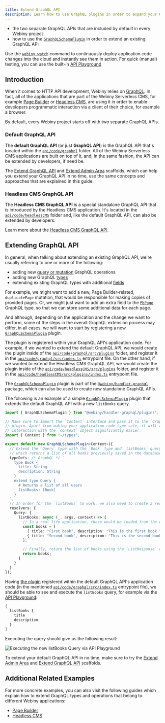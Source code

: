 ```yaml
---
title: Extend GraphQL API
description: Learn how to use GraphQL plugins in order to expand your GraphQL API.
---
```



<Alert type="success" title="What you'll learn">

- the two separate GraphQL APIs that are included by default in every Webiny project
- how to use the [`GraphQLSchemaPlugin`](https://github.com/webiny/webiny-js/blob/v5.11.0/packages/handler-graphql/src/plugins/GraphQLSchemaPlugin.ts#L10) in order to extend an existing GraphQL API

</Alert>

<Alert type="info">

Use the [`webiny watch`](/docs/how-to-guides/use-watch-command) command to continuously deploy application code changes into the cloud and instantly see them in action. For quick (manual) testing, you can use the built-in [API Playground](/docs/how-to-guides/webiny-applications/admin-area/api-playground/).

</Alert>

## Introduction

When it comes to HTTP API development, Webiny relies on [GraphQL](https://graphql.org/). In fact, all of the applications that are part of the Webiny Serverless CMS, for example [Page Builder](https://www.webiny.com/serverless-app/page-builder) or [Headless CMS](https://www.webiny.com/serverless-app/headless-cms), are using it in order to enable developers programmatic interaction via a client of their choice, for example a browser.

By default, every Webiny project starts off with two separate GraphQL APIs.

### Default GraphQL API

The **default GraphQL API** (or just **GraphQL API**) is the GraphQL API that's located within the [`api/code/graphql`](https://github.com/webiny/webiny-js/tree/v5.11.0/packages/cwp-template-aws/template/api/code/graphql) folder. All of the Webiny Serverless CMS applications are built on top of it, and, in the same fashion, the API can be extended by developers, if need be.

<Alert type="success">

The [Extend GraphQL API](/docs/how-to-guides/scaffolding/extend-graphql-api) and [Extend Admin Area](/docs/how-to-guides/scaffolding/extend-admin-area) scaffolds, which can help you extend your GraphQL API in no time, use the same concepts and approaches that are explained in this guide.

</Alert>

### Headless CMS GraphQL API

The **Headless CMS GraphQL API** is a special standalone GraphQL API that is introduced by the Headless CMS application. It's located in the [`api/code/headlessCMS`](https://github.com/webiny/webiny-js/tree/v5.11.0/packages/cwp-template-aws/template/api/code/headlessCMS) folder and, like the default GraphQL API, can also be extended by developers.

<Alert type="info">

Learn more about the [Headless CMS GraphQL API](/docs/key-topics/webiny-applications/headless-cms/graphql-api).

</Alert>

## Extending GraphQL API

In general, when talking about extending an existing GraphQL API, we're usually referring to one or more of the following:

- adding new [query or mutation](https://graphql.org/learn/queries/) GraphQL operations
- adding new GraphQL [types](https://graphql.org/learn/schema/#object-types-and-fields)
- extending existing GraphQL types with additional [fields](https://graphql.org/learn/queries/#fields)

For example, we might want to add a new, Page Builder-related, `duplicatePage` mutation, that would be responsible for making copies of provided pages. Or, we might just want to add an extra field to the [`PbPage`](https://github.com/webiny/webiny-js/blob/v5.11.0/packages/api-page-builder/src/graphql/graphql/pages.gql.ts#L30) GraphQL type, so that we can store some additional data for each page.

And although, depending on the application and the change we want to perform, some of the steps in the overall GraphQL extension process may differ, in all cases, we will want to start by registering a new [`GraphQLSchemaPlugin`](https://github.com/webiny/webiny-js/blob/v5.11.0/packages/handler-graphql/src/plugins/GraphQLSchemaPlugin.ts#L10) plugin.

The plugin is registered within your GraphQL API's application code. For example, if we wanted to extend the default GraphQL API, we would create the plugin inside of the [`api/code/graphql/src/plugins`](https://github.com/webiny/webiny-js/tree/v5.11.0/packages/cwp-template-aws/template/api/code/graphql/src/plugins) folder, and register it in the [`api/code/graphql/src/index.ts`](https://github.com/webiny/webiny-js/tree/v5.11.0/packages/cwp-template-aws/template/api/code/graphql/src/index.ts) entrypoint file. On the other hand, if we wanted to extend the Headless CMS GraphQL API, we would create the plugin inside of the [`api/code/headlessCMS/src/plugins`](https://github.com/webiny/webiny-js/tree/v5.11.0/packages/cwp-template-aws/template/api/code/headlessCMS/src/index.ts) folder, and register it in the [`api/code/headlessCMS/src/plugins/index.ts`](https://github.com/webiny/webiny-js/tree/v5.11.0/packages/cwp-template-aws/template/api/code/headlessCMS/src/index.ts) entrypoint file.

<Alert type="info">

The [`GraphQLSchemaPlugin`](https://github.com/webiny/webiny-js/blob/v5.11.0/packages/handler-graphql/src/plugins/GraphQLSchemaPlugin.ts#L10) plugin is part of the [`@webiny/handler-graphql`](https://github.com/webiny/webiny-js/tree/v5.11.0/packages/handler-graphql) package, which can also be used to create new standalone GraphQL APIs.

</Alert>

The following is an example of a simple [`GraphQLSchemaPlugin`](https://github.com/webiny/webiny-js/blob/v5.11.0/packages/handler-graphql/src/plugins/GraphQLSchemaPlugin.ts#L10) plugin that extends the default GraphQL API with a new `listBooks` query.

```ts api/code/graphql/src/plugins/books.ts
import { GraphQLSchemaPlugin } from "@webiny/handler-graphql/plugins";

// Make sure to import the `Context` interface and pass it to the `GraphQLSchemaPlugin`
// plugin. Apart from making your application code type-safe, it will also make the
// interaction with the `context` object significantly easier.
import { Context } from "~/types";

export default new GraphQLSchemaPlugin<Context>({
  // Extend the `Query` type with the `Book` type and `listBooks` query field,
  // which returns a list of all books previously saved in the database.
  typeDefs: /* GraphQL */ `
    type Book {
      title: String
      description: String
    }
    extend type Query {
      # Returns a list of all users
      listBooks: [Book]
    }
  `,
  // In order for the `listBooks` to work, we also need to create a resolver function.
  resolvers: {
    Query: {
      listBooks: async (_, args, context) => {
        // In a real life application, these would be loaded from the database.
        const books = [
          { title: "First book", description: "This is the first book." },
          { title: "Second book", description: "This is the second book." }
        ];

        // Finally, return the list of books using the `ListResponse` class instance.
        return books;
      }
    }
  }
});
```

Having [the plugin](https://github.com/webiny/webiny-examples/blob/master/extend-graphql-api/list-books/api/code/graphql/src/plugins/books.ts#L8) registered within the default GraphQL API's application code (in the mentioned [`api/code/graphql/src/index.ts`](https://github.com/webiny/webiny-examples/blob/master/extend-graphql-api/list-books/api/code/graphql/src/index.ts#L27) entrypoint file), we should be able to see and execute the `listBooks` query, for example via the [API Playground](/docs/how-to-guides/webiny-applications/admin-area/api-playground/):

```graphql
{
  listBooks {
    title
    description
  }
}
```

Executing the query should give us the following result:

![Executing the new listBooks Query via API Playground](./assets/extend-graphql-api/list-books-query.png)

<Alert type="success">

To extend your default GraphQL API in no time, make sure to try the [Extend Admin Area](/docs/how-to-guides/scaffolding/extend-admin-area) and [Extend GraphQL API](/docs/how-to-guides/scaffolding/extend-graphql-api) scaffolds.

</Alert>

## Additional Related Examples

For more concrete examples, you can also visit the following guides which explain how to extend GraphQL types and operations that belong to different Webiny applications:

- [Page Builder](/docs/how-to-guides/webiny-applications/page-builder/extend-graphql-api)
- [Headless CMS](/docs/how-to-guides/webiny-applications/headless-cms/extend-graphql-api)
